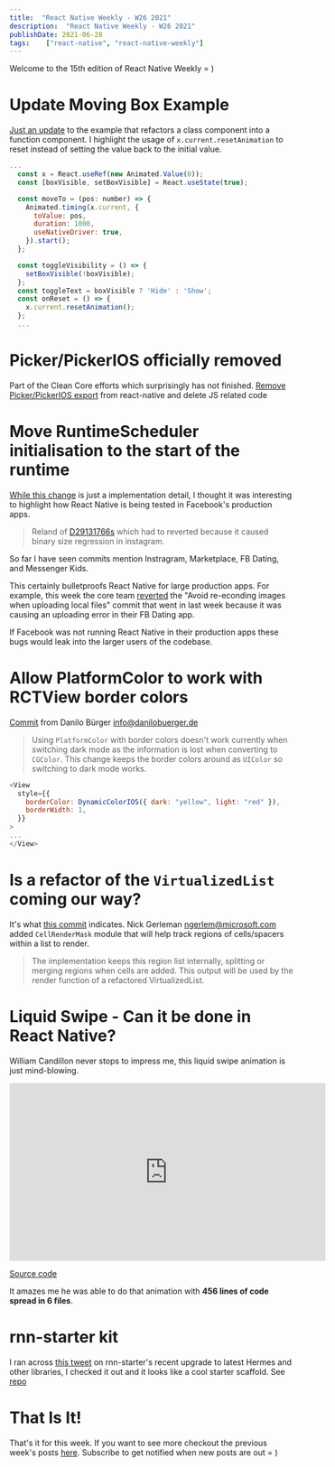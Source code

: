 ```yaml
---
title:  "React Native Weekly - W26 2021"
description:  "React Native Weekly - W26 2021"
publishDate: 2021-06-28
tags:    ["react-native", "react-native-weekly"]
---
```


Welcome to the 15th edition of React Native Weekly = ) 


# Update Moving Box Example 

[Just an update](https://github.com/facebook/react-native/commit/fafd2903f11) to the example that refactors a class component into a function component. I highlight the usage of `x.current.resetAnimation` to reset instead of setting the value back to the initial value.

```javascript
...
  const x = React.useRef(new Animated.Value(0));
  const [boxVisible, setBoxVisible] = React.useState(true);

  const moveTo = (pos: number) => {
    Animated.timing(x.current, {
      toValue: pos,
      duration: 1000,
      useNativeDriver: true,
    }).start();
  };

  const toggleVisibility = () => {
    setBoxVisible(!boxVisible);
  };
  const toggleText = boxVisible ? 'Hide' : 'Show';
  const onReset = () => {
    x.current.resetAnimation();
  };
  ...
```


# Picker/PickerIOS officially removed

Part of the Clean Core efforts which surprisingly has not finished. [Remove Picker/PickerIOS export](https://github.com/facebook/react-native/commit/ad0ccac0d64) from react-native and delete JS related code



# Move RuntimeScheduler initialisation to the start of the runtime

[While this change](https://github.com/facebook/react-native/commit/130b0f69eeb) is just a implementation detail, I thought it was interesting to highlight how React Native is being tested in Facebook's production apps. 


> Reland of [D29131766s](https://github.com/facebook/react-native/commit/18165367b0347fc46cd52a6ac00afcf62d05cb30) which had to reverted because it caused binary size regression in instagram.

So far I have seen commits mention Instragram, Marketplace, FB Dating, and Messenger Kids.

This certainly bulletproofs React Native for large production apps. For example, this week the core team [reverted](https://github.com/facebook/react-native/commit/e83feffeba5) the "Avoid re-econding images when uploading local files" commit that went in last week because it was causing an uploading error in their FB Dating app.

If Facebook was not running React Native in their production apps these bugs would leak into the larger users of the codebase.


# Allow PlatformColor to work with RCTView border colors

[Commit](https://github.com/facebook/react-native/commit/c974cbff04a) from Danilo Bürger <info@danilobuerger.de>

> Using `PlatformColor` with border colors doesn't work currently when switching dark mode as the information is lost when converting to `CGColor`. This change keeps the border colors around as `UIColor` so switching to dark mode works.

```javascript
<View
  style={{
    borderColor: DynamicColorIOS({ dark: "yellow", light: "red" }),
    borderWidth: 1,
  }}
>
...
</View>
```

 

# Is a refactor of the `VirtualizedList` coming our way?


It's what [this commit](https://github.com/facebook/react-native/commit/5cb2debbea5) indicates. Nick Gerleman <ngerlem@microsoft.com> added `CellRenderMask` module that will help track regions of cells/spacers within a list to render. 

> The implementation keeps this region list internally, splitting or merging regions when cells are added. This output will be used by the render function of a refactored VirtualizedList.



# Liquid Swipe - Can it be done in React Native?

William Candillon never stops to impress me, this liquid swipe animation is just mind-blowing.

<iframe width="560" height="315" src="https://www.youtube.com/embed/6jxy5wfNpk0?start=2538" title="YouTube video player" frameborder="0" allow="accelerometer; autoplay; clipboard-write; encrypted-media; gyroscope; picture-in-picture" allowfullscreen></iframe>

[Source code](https://github.com/wcandillon/can-it-be-done-in-react-native/tree/master/season4/src/LiquidSwipe)

It amazes me he was able to do that animation with **456 lines of code spread in 6 files**.

# rnn-starter kit

I ran across [this tweet](https://twitter.com/kanzitelli/status/1407140598814064643) on rnn-starter's recent upgrade to latest Hermes and other libraries, I checked it out and it looks like a cool starter scaffold. See [repo](https://github.com/kanzitelli/rnn-starter) 

# That Is It!

That's it for this week. If you want to see more checkout the previous week's posts [here](/tags/react-native). Subscribe to get notified when new posts are out = )



